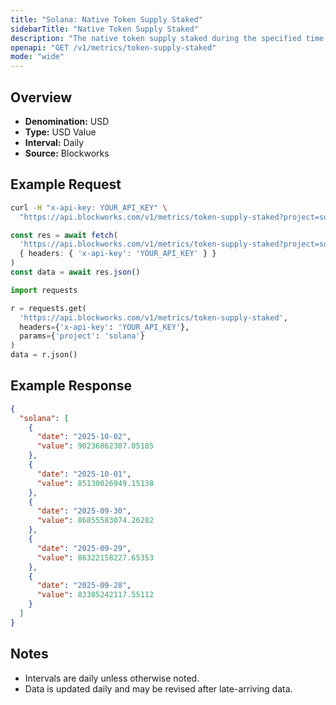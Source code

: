 ```yaml
---
title: "Solana: Native Token Supply Staked"
sidebarTitle: "Native Token Supply Staked"
description: "The native token supply staked during the specified time period for given blockchain."
openapi: "GET /v1/metrics/token-supply-staked"
mode: "wide"
---
```


## Overview

- **Denomination:** USD
- **Type:** USD Value
- **Interval:** Daily
- **Source:** Blockworks

## Example Request

<CodeGroup>

```bash cURL
curl -H "x-api-key: YOUR_API_KEY" \
  "https://api.blockworks.com/v1/metrics/token-supply-staked?project=solana"
```

```typescript TypeScript
const res = await fetch(
  'https://api.blockworks.com/v1/metrics/token-supply-staked?project=solana',
  { headers: { 'x-api-key': 'YOUR_API_KEY' } }
)
const data = await res.json()
```

```python Python
import requests

r = requests.get(
  'https://api.blockworks.com/v1/metrics/token-supply-staked',
  headers={'x-api-key': 'YOUR_API_KEY'},
  params={'project': 'solana'}
)
data = r.json()
```

</CodeGroup>

## Example Response

```json
{
  "solana": [
    {
      "date": "2025-10-02",
      "value": 90236862307.05185
    },
    {
      "date": "2025-10-01",
      "value": 85130026949.15138
    },
    {
      "date": "2025-09-30",
      "value": 86855583074.26282
    },
    {
      "date": "2025-09-29",
      "value": 86322158227.65353
    },
    {
      "date": "2025-09-28",
      "value": 83385242117.55112
    }
  ]
}
```

## Notes
- Intervals are daily unless otherwise noted.
- Data is updated daily and may be revised after late-arriving data.